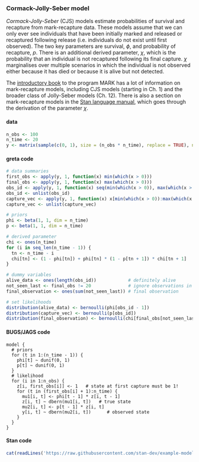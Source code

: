### Cormack-Jolly-Seber model

*Cormack-Jolly-Seber* (CJS) models estimate probabilities of survival and recapture from mark-recapture data. These models assume that we can only ever see individuals that have been initially marked and released or recaptured following release (i.e. individuals do not exist until first observed). The two key parameters are survival, $\phi$, and probability of recapture, $p$. There is an additional derived parameter, $\chi$, which is the probability that an individual is not recaptured following its final capture. $\chi$ marginalises over multiple scenarios in which the individual is not observed either because it has died or because it is alive but not detected.

The [introductory book](http://www.phidot.org/software/mark/docs/book/) to the program MARK has a lot of information on mark-recapture models, including CJS models (starting in Ch. 1) and the broader class of Jolly-Seber models (Ch. 12). There is also a section on mark-recapture models in the [Stan language manual](http://mc-stan.org/users/documentation/), which goes through the derivation of the parameter $\chi$.

#### data
<div class="data">
```r
n_obs <- 100
n_time <- 20
y <- matrix(sample(c(0, 1), size = (n_obs * n_time), replace = TRUE), ncol = n_time)
```
</div>

#### greta code
```r
# data summaries
first_obs <- apply(y, 1, function(x) min(which(x > 0)))
final_obs <- apply(y, 1, function(x) max(which(x > 0)))
obs_id <- apply(y, 1, function(x) seq(min(which(x > 0)), max(which(x > 0)), by = 1)[-1])
obs_id <- unlist(obs_id)
capture_vec <- apply(y, 1, function(x) x[min(which(x > 0)):max(which(x > 0))][-1])
capture_vec <- unlist(capture_vec)

# priors
phi <- beta(1, 1, dim = n_time)
p <- beta(1, 1, dim = n_time)

# derived parameter
chi <- ones(n_time)
for (i in seq_len(n_time - 1)) {
  tn <- n_time - i
  chi[tn] <- (1 - phi[tn]) + phi[tn] * (1 - p[tn + 1]) * chi[tn + 1]
}

# dummy variables
alive_data <- ones(length(obs_id))            # definitely alive
not_seen_last <- final_obs != 20              # ignore observations in last timestep
final_observation <- ones(sum(not_seen_last)) # final observation

# set likelihoods
distribution(alive_data) <- bernoulli(phi[obs_id - 1])
distribution(capture_vec) <- bernoulli(p[obs_id])
distribution(final_observation) <- bernoulli(chi[final_obs[not_seen_last]])
```

#### BUGS/JAGS code
<div class="bugs">
```
model {
  # priors
  for (t in 1:(n_time - 1)) {
    phi[t] ~ dunif(0, 1)
    p[t] ~ dunif(0, 1)
  }
  # likelihood
  for (i in 1:n_obs) {
    z[i, first_obs[i]] <- 1   # state at first capture must be 1!
    for (t in (first_obs[i] + 1):n_time) {
      mu1[i, t] <- phi[t - 1] * z[i, t - 1] 
      z[i, t] ~ dbern(mu1[i, t])   # true state
      mu2[i, t] <- p[t - 1] * z[i, t]
      y[i, t] ~ dbern(mu2[i, t])      # observed state
    }
  }
}
```
</div>

#### Stan code
<div class="stan">
```r
cat(readLines('https://raw.githubusercontent.com/stan-dev/example-models/master/misc/ecology/mark-recapture/cjs-K.stan'), sep = '\n')
```
</div>
